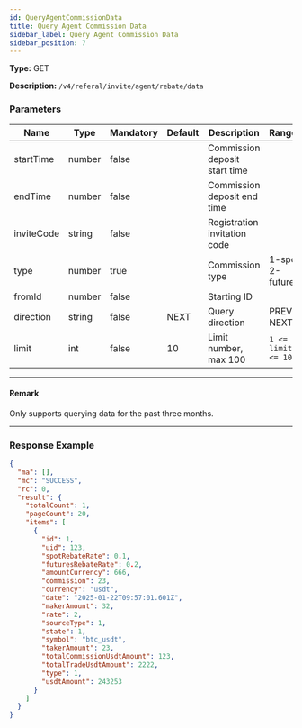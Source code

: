 ```yaml
---
id: QueryAgentCommissionData
title: Query Agent Commission Data
sidebar_label: Query Agent Commission Data
sidebar_position: 7
---
```


**Type:** GET

**Description:** `/v4/referal/invite/agent/rebate/data`

### Parameters

| Name | Type | Mandatory | Default | Description | Ranges |
| --- | --- | --- | --- | --- | --- |
| startTime | number | false |  | Commission deposit start time |  |
| endTime | number | false |  | Commission deposit end time |  |
| inviteCode | string | false |  | Registration invitation code |  |
| type | number | true |  | Commission type | 1-spot, 2-future |
| fromId | number | false |  | Starting ID |  |
| direction | string | false | NEXT | Query direction | PREV, NEXT |
| limit | int | false | 10 | Limit number, max 100 | `1 <= limit <= 100` |

---

#### **Remark**

Only supports querying data for the past three months.

---

### Response Example

```json title="Response"
{
  "ma": [],
  "mc": "SUCCESS",
  "rc": 0,
  "result": {
    "totalCount": 1,
    "pageCount": 20,
    "items": [
      {
        "id": 1,
        "uid": 123,
        "spotRebateRate": 0.1,
        "futuresRebateRate": 0.2,
        "amountCurrency": 666,
        "commission": 23,
        "currency": "usdt",
        "date": "2025-01-22T09:57:01.601Z",
        "makerAmount": 32,
        "rate": 2,
        "sourceType": 1,
        "state": 1,
        "symbol": "btc_usdt",
        "takerAmount": 23,
        "totalCommissionUsdtAmount": 123,
        "totalTradeUsdtAmount": 2222,
        "type": 1,
        "usdtAmount": 243253
      }
    ]
  }
}
```
